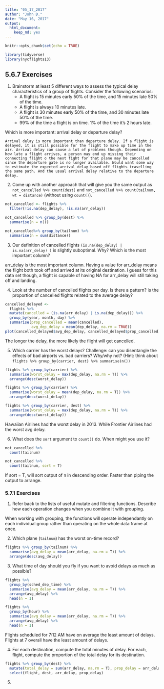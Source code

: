 ```yaml
---
title: "05_17_2017"
author: "John D."
date: "May 16, 2017"
output: 
  html_document: 
    keep_md: yes
---
```


```r
knitr::opts_chunk$set(echo = TRUE)
```

```r
library(tidyverse)
library(nycflights13)
```

## 5.6.7 Exercises

1. Brainstorm at least 5 different ways to assess the typical delay characteristics of a group of flights. Consider the following scenarios:
    * A flight is 15 minutes early 50% of the time, and 15 minutes late 50% of the time.
    * A flight is always 10 minutes late.
    * A flight is 30 minutes early 50% of the time, and 30 minutes late 50% of the time.
    * 99% of the time a flight is on time. 1% of the time it’s 2 hours late.
    
  Which is more important: arrival delay or departure delay?
  
    Arrival delay is more important than departure delay. If a flight is delayed, it is still possible for the flight to make up time in the air. Arrival delay can cause a lot of problems though. Depending on how late a flight arrives, a person may end up missing their connecting flight o the next fight for that plane may be cancelled since the departure gate is no longer available. Would want some way to estimate the expected arrival delay based off flights travelling  the same path. And the usual arrival delay relative to the departure delay.
  
2. Come up with another approach that will give you the same output as `not_cancelled %>% count(dest)` and `not_cancelled %>% count(tailnum, wt = distance)` (without using `count()`).

```r
not_cancelled <- flights %>% 
  filter(!is.na(dep_delay), !is.na(arr_delay))

not_cancelled %>% group_by(dest) %>%
  summarise(n = n())

not_cancelled%>% group_by(tailnum) %>%
  summarise(n = sum(distance))
```

3. Our definition of cancelled flights `(is.na(dep_delay) | is.na(arr_delay) )` is slightly suboptimal. Why? Which is the most important column?

arr_delay is the most important column. Having a value for arr_delay means the flight both took off and arrived at its original destination.
I guess for this data set though, a flight is capable of having NA for arr_delay will still taking off and landing.

4. Look at the number of cancelled flights per day. Is there a pattern? Is the proportion of cancelled flights related to the average delay?

```r
cancelled_delayed <- 
  flights %>%
  mutate(cancelled = (is.na(arr_delay) | is.na(dep_delay))) %>%
  group_by(year, month, day) %>%
  summarise(prop_cancelled = mean(cancelled),
            avg_dep_delay = mean(dep_delay, na.rm = TRUE))
plot(cancelled_delayed$avg_dep_delay, cancelled_delayed$prop_cancelled)
```

The longer the delay, the more likely the flight will get cancelled.

5. Which carrier has the worst delays? Challenge: can you disentangle the effects of bad airports vs. bad carriers? Why/why not? (Hint: think about `flights %>% group_by(carrier, dest) %>% summarise(n())`

```r
flights %>% group_by(carrier) %>%
  summarise(worst_delay = max(dep_delay, na.rm = T)) %>%
  arrange(desc(worst_delay))

flights %>% group_by(carrier) %>%
  summarise(worst_delay = mean(dep_delay, na.rm = T)) %>%
  arrange(desc(worst_delay))

flights %>% group_by(carrier, dest) %>%
  summarise(worst_delay = max(dep_delay, na.rm = T)) %>%
  arrange(desc(worst_delay))
```

Hawaiian Airlines had the worst delay in 2013. While Frontier Airlines had the worst avg delay.

6. What does the `sort` argument to `count()` do. When might you use it?

```r
not_cancelled %>%
  count(tailnum)

not_cancelled %>%
  count(tailnum, sort = T)
```

If sort = T, will sort output of n in descending order. Faster than piping the output to arrange.

### 5.7.1 Exercises

1. Refer back to the lists of useful mutate and filtering functions. Describe how each operation changes when you combine it with grouping.

When working with grouping, the functions will operate independantly on each individual group rather than operating on the whole data frame at once.

2. Which plane (`tailnum`) has the worst on-time record?

```r
flights %>% group_by(tailnum) %>%
  summarise(avg_delay = mean(arr_delay, na.rm = T)) %>%
  arrange(desc(avg_delay))
```

3. What time of day should you fly if you want to avoid delays as much as possible?

```r
flights %>% 
  group_by(sched_dep_time) %>%
  summarise(avg_delay = mean(arr_delay, na.rm = T)) %>%
  arrange(avg_delay) %>%
  head(n = 1)

flights %>% 
  group_by(hour) %>%
  summarise(avg_delay = mean(arr_delay, na.rm = T)) %>%
  arrange(avg_delay) %>%
  head(n = 1)
```

Flights scheduled for 7:12 AM have on average the least amount of delays. Flights at 7 overall have the least amount of delays.

4. For each destination, compute the total minutes of delay. For each, flight, compute the proportion of the total delay for its destination.

```r
flights %>% group_by(dest) %>%
  mutate(total_delay = sum(arr_delay, na.rm = T), prop_delay = arr_delay/total_delay) %>%
  select(flight, dest, arr_delay, prop_delay)
```

5. 